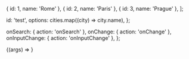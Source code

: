 
<Meta title="Components/Typeahead" />

  { id: 1, name: 'Rome' },
  { id: 2, name: 'Paris' },
  { id: 3, name: 'Prague' },
];

  id: 'test',
  options: cities.map((city) => city.name),
};

  onSearch: { action: 'onSearch' },
  onChange: { action: 'onChange' },
  onInputChange: { action: 'onInputChange' },
};

<Canvas>
  <Story name="Default" args={commonArgs} argTypes={commonArgTypes}>
    {(args) => <Typeahead {...args} />}
  </Story>
</Canvas>

<ArgsTable story="Default" />
